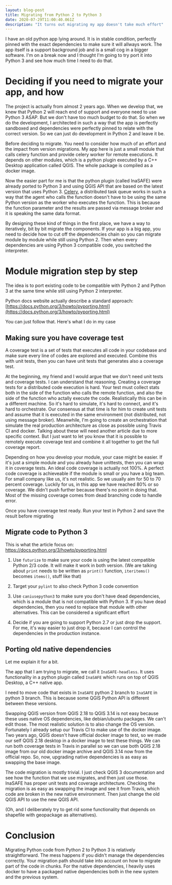 ```yaml
---
layout: blog-post
title: Migrating from Python 2 to Python 3
date: 2020-07-29T11:00:40.061Z
description: "It turns out migrating my app doesn't take much effort"
---
```

I have an old python app lying around. It is in stable condition, perfectly pinned with the exact dependencies to make sure it will allways work. The app itself is a support background job and is a small cog in a bigger software. I'm on a break now and I thought I'm going to try port it into Python 3 and see how much time I need to do that.

# Deciding if you need to migrate your app, and how

The project is actually from almost 2 years ago. When we develop that, we knew that Python 2 will reach end of support and everyone need to use Python 3 ASAP. But we don't have too much budget to do that. So when we do the development, I architected in such a way that the app is perfectly sandboxed and dependencies were perfectly pinned to relate with the correct version. So we can just do development in Python 2 and leave it be.

Before deciding to migrate. You need to consider how much of an effort and the impact from version migrations. My app here is just a small module that calls celery function and provide celery worker for remote executions. It depends on other modules, which is a python plugin executed by a C++ Desktop application called QGIS. The whole package is compiled as a docker image.

Now the easier part for me is that the python plugin (called InaSAFE) were already ported to Python 3 and using QGIS API that are based on the latest version that uses Python 3. [Celery](https://docs.celeryproject.org/en/stable/index.html), a distributed task queue works in such a way that the agent who calls the function doesn't have to be using the same Python version as the worker who executes the function. This is because the function parameter and the results are passed via message broker and it is speaking the same data format.

By designing these kind of things in the first place, we have a way to iteratively, bit by bit migrate the components. If your app is a big app, you need to decide how to cut off the dependencies chain so you can migrate module by module while still using Python 2. Then when every dependencies are using Python 3 compatible code, you switched the interpreter.

# Module migration step by step

The idea is to port existing code to be compatible with Python 2 and Python 3 at the same time while still using Python 2 interpreter.

Python docs website actually describe a standard approach: [https://docs.python.org/3/howto/pyporting.html](https://docs.python.org/3/howto/pyporting.html)

You can just follow that. Here's what I do in my case

## Making sure you have coverage test

A coverage test is a set of tests that executes all code in your codebase and make sure every line of codes are explored and executed. Combine this with unit tests, then you can have unit tests that generates also a coverage test.

At the beginning, my friend and I would argue that we don't need unit tests and coverage tests. I can understand that reasoning. Creating a coverage tests for a distributed code execution is hard. Your test must collect stats both in the side of the function who calls the remote function, and also the side of the function who actally execute the code. Realistically this can be in a different machine. So it's hard to simulate, it's hard to connect, and it's hard to orchestrate. Our consensus at that time is for him to create unit tests and assume that it is executed in the same environment (not distributed, not using message broker). Meanwhile, I'm going to create an orchestration that simulate the real production architecture as close as possible using Travis CI and docker. Talking about these will need another article due to more specific context. But I just want to let you know that it is possible to remotely execute coverage test and combine it all together to get the full coverage report.

Depending on how you develop your module, your case might be easier. If it's just a simple module and you already have unittests, then you can wrap it in coverage tests. An ideal code coverage is actually not 100%. A perfect code coverage is achieveable if the module is small or you have a big team. For small company like us, it's not realistic. So we usually aim for 50 to 70 percent coverage. Luckily for us, in this app we have reached 80% or so coverage. We didn't push further because there's no point in doing that. Most of the missing coverage comes from dead branching code to handle error.

Once you have coverage test ready. Run your test in Python 2 and save the result before migrating

## Migrate code to Python 3

This is what the article focus on: https://docs.python.org/3/howto/pyporting.html

1. Use `futurize` to make sure your code is using the latest compatible Python 2/3 code. It will make it work in both version. (We are talking about `print` needs to be written as `print()` function, `iteritems()` becomes `items()`, stuff like that)

2. Target your `pylint` to also check Python 3 code convention

3. Use `caniusepython3` to make sure you don't have dead dependencies, which is a module that is not compatible with Python 3. If you have dead dependencies, then you need to replace that module with other alternatives. This can be considered a significant effort

4. Decide if you are going to support Python 2.7 or just drop the support. For me, it's way easier to just drop it, because I can control the dependencies in the production instance.

## Porting old native dependencies

Let me explain it for a bit.

The app that I am trying to migrate, we call it `InaSAFE-headless`. It uses functionality in a python plugin called `InaSAFE` which runs on top of QGIS Desktop, a C++ native app.

I need to move code that exists in `InaSAFE` python 2 branch to `InaSAFE` in python 3 branch. This is because some QGIS Python API is different between these versions.

Swapping QGIS version from QGIS 2.18 to QGIS 3.14 is not easy because these uses native OS dependencies, like debian/ubuntu packages. We can't edit those. The most realistic solution is to also change the OS version. Fortunately I already setup our Travis CI to make use of the docker image. Two years ago, QGIS doesn't have official docker image to test, so we made our self QGIS 2.18 desktop in a docker image to test these things. We can run both coverage tests in Travis in parallel so we can use both QGIS 2.18 image from our old docker image archive and QGIS 3.14 now from the official repo. So, now, upgrading native dependencies is as easy as swapping the base image.

The code migration is mostly trivial. I just check QGIS 3 documentation and see how the function that we use migrates, and then just use those. InaSAFE has proper unit tests and coverage architecture. Checking the migration is as easy as swapping the image and see it from Travis, which code are broken in the new native environment. Then just change the old QGIS API to use the new QGIS API.

(Oh, and I deliberately try to get rid some functionality that depends on shapefile with geopackage as alternatives).

# Conclusion

Migrating Python code from Python 2 to Python 3 is relatively straightforward. The mess happens if you didn't manage the dependencies correctly. Your migration path should take into account on how to migrate part of the code in chunks. For the native dependencies, I heavily uses docker to have a packaged native dependencies both in the new system and the previous system.